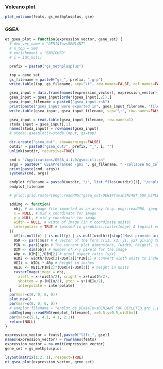 ### Volcano plot

```r
plot_volcano(feats, gs_methplusplus, gse)
```

### GSEA

```r
et_gsea_plot = function(expression_vector, gene_set) {
  # den_vec_name = "DEN14TuvsDEN14NT"
  # n_top = 500
  # enrichement = "ENRICHED"
  # i = idx_kc[1]

  prefix = paste0("gs_methplusplus")

  top = gene_set
  gs_filename = paste0("gs_", prefix, ".grp")
  write.table(top, gs_filename, sep="\t", row.names=FALSE, col.names=FALSE, quote=FALSE)

  gsea_input = data.frame(names(expression_vector), expression_vector)
  gsea_input = gsea_input[order(gsea_input[,2]),]
  gsea_input_filename = paste0("gsea_input.rnk")
  print(paste("gsea_input were exported in", gsea_input_filename, "file."))
  write.table(gsea_input, gsea_input_filename, sep="\t", row.names=FALSE, col.names=FALSE, quote=FALSE)

  gsea_input = read.table(gsea_input_filename, row.names=1)
  stoda_input = gsea_input[,1]
  names(stoda_input) = rownames(gsea_input)
  # stoda::gseaplot(v=stoda_input, gs=top)

  dir.create("gsea_out", showWarnings=FALSE)
  outdir = paste0("gsea_out/", prefix, "_", i, "")
  unlink(outdir, recursive=TRUE)

  cmd = "/Applications/GSEA_4.1.0/gsea-cli.sh"
  args = paste0(" GSEAPreranked -gmx ", gs_filename, " -collapse No_Collapse -mode Max_probe -norm meandiv -nperm 1000 -rnk ", gsea_input_filename, " -scoring_scheme weighted -rpt_label my_analysis -create_svgs false -include_only_symbols true -make_sets true -plot_top_x 20 -rnd_seed timestamp -set_max 100000 -set_min 1 -zip_report false -out ", outdir, "")
  print(paste(cmd, args))
  system2(cmd, args)

  endplot_filename = paste0(outdir, "/", list.files(outdir)[1], "/enplot_", gs_filename, "_1.png")
  endplot_filename

  # grid::grid.raster(png::readPNG("gsea_out/DEN14TuvsDEN14NT_500_DEPLETED_TCGA-3K-AAZ8-01A/my_analysis.GseaPreranked.1623067518202/enplot_gs_DEN14TuvsDEN14NT_500_DEPLETED.grp_1.png"), x=1, y=1, width=1)

  addImg <- function(
    obj, # an image file imported as an array (e.g. png::readPNG, jpeg::readJPEG)
    x = NULL, # mid x coordinate for image
    y = NULL, # mid y coordinate for image
    width = NULL, # width of image (in x coordinate units)
    interpolate = TRUE # (passed to graphics::rasterImage) A logical vector (or scalar) indicating whether to apply linear interpolation to the image when drawing. 
  ){
    if(is.null(x) | is.null(y) | is.null(width)){stop("Must provide args 'x', 'y', and 'width'")}
    USR <- par()$usr # A vector of the form c(x1, x2, y1, y2) giving the extremes of the user coordinates of the plotting region
    PIN <- par()$pin # The current plot dimensions, (width, height), in inches
    DIM <- dim(obj) # number of x-y pixels for the image
    ARp <- DIM[1]/DIM[2] # pixel aspect ratio (y/x)
    WIDi <- width/(USR[2]-USR[1])*PIN[1] # convert width units to inches
    HEIi <- WIDi * ARp # height in inches
    HEIu <- HEIi/PIN[2]*(USR[4]-USR[3]) # height in units
    rasterImage(image = obj, 
      xleft = x-(width/2), xright = x+(width/2),
      ybottom = y-(HEIu/2), ytop = y+(HEIu/2), 
      interpolate = interpolate)
  }
  par(mar=c(0, 0, 0, 0))
  plot.new()  
  par(mar=c(0, 0, 0, 0))
  # endplot_filename = "enplot_gs_DEN14TuvsDEN14NT_500_DEPLETED.grp_1.png"
  addImg(png::readPNG(endplot_filename), x=0.5,y=0.5,width=1)
  par(mar=c(5.1, 4.1, 4.1, 2.1))
  return(NULL)
}

expression_vector = feats[,paste0("l2fc_", gse)]
names(expression_vector) = rownames(feats)
expression_vector = na.omit(expression_vector)
gene_set = gs_methplusplus

layout(matrix(1:2, 1), respect=TRUE)
et_gsea_plot(expression_vector, gene_set)
  
```

